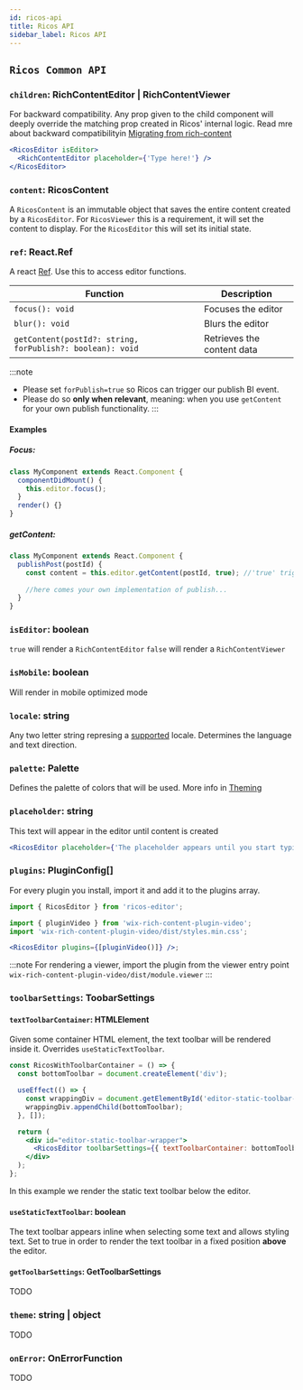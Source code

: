 ```yaml
---
id: ricos-api
title: Ricos API
sidebar_label: Ricos API
---
```




## `Ricos Common API`

### `children`: RichContentEditor | RichContentViewer

For backward compatibility. Any prop given to the child component will deeply override the matching prop created in Ricos' internal logic.
Read mre about backward compatibilityin [Migrating from rich-content](migrating-from-rich-content)

```jsx {2}
<RicosEditor isEditor>
  <RichContentEditor placeholder={'Type here!'} />
</RicosEditor>
```

### `content`: RicosContent

A `RicosContent` is an immutable object that saves the entire content created by a `RicosEditor`. For `RicosViewer` this is a requirement, it will set the content to display. For the `RicosEditor` this will set its initial state.

### `ref`: React.Ref

A react [Ref](https://reactjs.org/docs/refs-and-the-dom.html). Use this to access editor functions.

| Function                                               | Description        |
| ------------------------------------------------------ | ------------------ |
| `focus(): void`                                        | Focuses the editor |
| `blur(): void`                                         | Blurs the editor   |
| `getContent(postId?: string, forPublish?: boolean): void` | Retrieves the content data  |

:::note
- Please set `forPublish=true` so Ricos can trigger our publish BI event.
- Please do so **only when relevant**, meaning: when you use `getContent` for your own publish functionality.
:::

#### Examples
##### Focus:

```jsx
class MyComponent extends React.Component {
  componentDidMount() {
    this.editor.focus();
  }
  render() {}
}
```
##### getContent:
```jsx
class MyComponent extends React.Component {
  publishPost(postId) {
    const content = this.editor.getContent(postId, true); //'true' triggers our publish BI
    
    //here comes your own implementation of publish...
  }
}
```
### `isEditor`: boolean

`true` will render a `RichContentEditor` `false` will render a `RichContentViewer`

### `isMobile`: boolean

Will render in mobile optimized mode

### `locale`: string

Any two letter string represing a [supported](https://github.com/wix-incubator/rich-content/tree/master/packages/common/web/statics/locale) locale. Determines the language and text direction.

### `palette`: Palette

Defines the palette of colors that will be used. More info in [Theming](theming)

### `placeholder`: string

This text will appear in the editor until content is created

```jsx
<RicosEditor placeholder={'The placeholder appears until you start typing'} />
```

<div className="card">
  <RicosEditor placeholder={'The placeholder appears until you start typing'} />
</div>

### `plugins`: PluginConfig[]

For every plugin you install, import it and add it to the plugins array.

```jsx
import { RicosEditor } from 'ricos-editor';

import { pluginVideo } from 'wix-rich-content-plugin-video';
import 'wix-rich-content-plugin-video/dist/styles.min.css';

<RicosEditor plugins={[pluginVideo()]} />;
```

:::note
For rendering a viewer, import the plugin from the viewer entry point <br/> `wix-rich-content-plugin-video/dist/module.viewer`
:::

### `toolbarSettings`: ToobarSettings

#### `textToolbarContainer`: HTMLElement

Given some container HTML element, the text toolbar will be rendered inside it.
Overrides `useStaticTextToolbar`.

```jsx
const RicosWithToolbarContainer = () => {
  const bottomToolbar = document.createElement('div');

  useEffect(() => {
    const wrappingDiv = document.getElementById('editor-static-toolbar-wrapper');
    wrappingDiv.appendChild(bottomToolbar);
  }, []);

  return (
    <div id="editor-static-toolbar-wrapper">
      <RicosEditor toolbarSettings={{ textToolbarContainer: bottomToolbar }} />
    </div>
  );
};
```

In this example we render the static text toolbar below the editor.


<RicosWithToolbarContainer />

#### `useStaticTextToolbar`: boolean

The text toolbar appears inline when selecting some text and allows styling text.
Set to true in order to render the text toolbar in a fixed position **above** the editor.


<div className="card">
  <RicosEditor toolbarSettings={{ useStaticTextToolbar: true }} content={content} />
</div>

#### `getToolbarSettings`: GetToolbarSettings

TODO

### `theme`: string | object

TODO

### `onError`: OnErrorFunction

TODO
